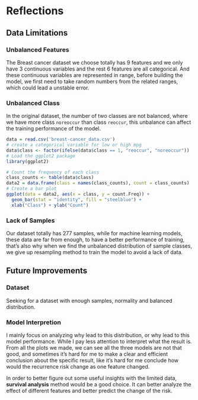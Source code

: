 # Reflections

## Data Limitations

### Unbalanced Features

The Breast cancer dataset we choose totally has 9 features and we only have 3 continuous variables and the rest 6 features are all categorical. And these continuous variables are represented in range, before building the model, we first need to take random numbers from the related ranges, which could lead a unstable error.


### Unbalanced Class

In the original dataset, the number of two classes are not balanced, where we have more class `noreoccur` than class `reoccur`, this unbalance can affect the training performance of the model. 
```r

data = read.csv('breast-cancer_data.csv')
# create a categorical variable for low or high mpg 
data$class <- factor(ifelse(data$class == 1, "reoccur", "noreoccur"))
# Load the ggplot2 package
library(ggplot2)

# Count the frequency of each class
class_counts <- table(data$class)
data2 = data.frame(class = names(class_counts), count = class_counts)
# Create a bar plot
ggplot(data = data2, aes(x = class, y = count.Freq)) +
  geom_bar(stat = "identity", fill = "steelblue") +
  xlab("Class") + ylab("Count")
```

### Lack of Samples

Our dataset totally has 277 samples, while for machine learning models, these data are far from enough, to have a better performance of training, that's also why when we find the unbalanced distribution of sample classes, we give up resampling method to train the model to avoid a lack of data.



## Future Improvements

### Dataset

Seeking for a dataset with enough samples, normality and balanced distribution.

### Model Interpretion

I mainly focus on analyzing why lead to this distribution, or why lead to this model performance. While I pay less attention to interpret  what the result is. From all the plots we made, we can see all the three models are not that good, and sometimes it's hard for me to make a clear and efficient conclusion about the specific result, like it's hard for me conclude how would the recurrence risk change as one feature changed. 

In order to better figure out some useful insights with the limited data, **survival analysis** method would be a good choice. It can better analyze the effect of different features and better predict the change of the risk.





 



